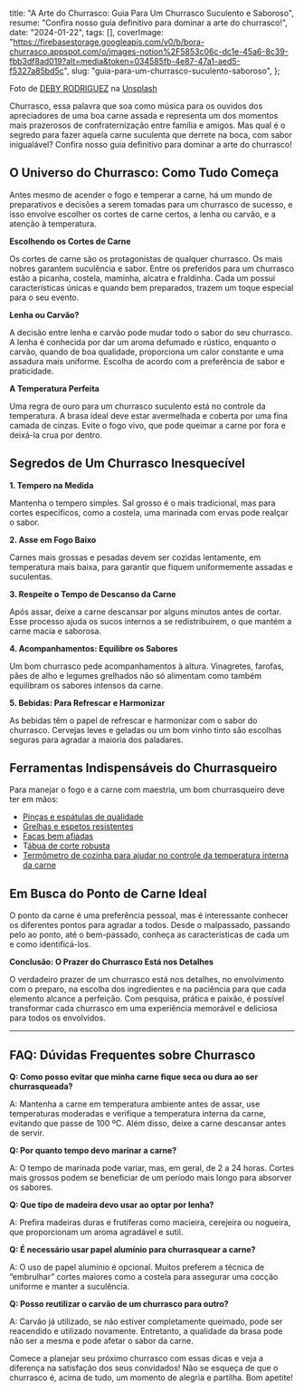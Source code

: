   title: "A Arte do Churrasco: Guia Para Um Churrasco Suculento e Saboroso",
  resume: "Confira nosso guia definitivo para dominar a arte do churrasco!",
  date: "2024-01-22",
  tags: [],
  coverImage: "https://firebasestorage.googleapis.com/v0/b/bora-churrasco.appspot.com/o/images-notion%2F5853c06c-dc1e-45a6-8c39-fbb3df8ad019?alt=media&token=034585fb-4e87-47a1-aed5-f5327a85bd5c",
  slug: "guia-para-um-churrasco-suculento-saboroso",
};

Foto de [DEBY RODRIGUEZ](https://unsplash.com/pt-br/@deby07?utm_content=creditCopyText\&utm_medium=referral\&utm_source=unsplash) na [Unsplash](https://unsplash.com/pt-br/fotografias/foto-em-close-up-da-carne-grelhada-B6kciNEJgN8?utm_content=creditCopyText\&utm_medium=referral\&utm_source=unsplash)

Churrasco, essa palavra que soa como música para os ouvidos dos apreciadores de uma boa carne assada e representa um dos momentos mais prazerosos de confraternização entre família e amigos. Mas qual é o segredo para fazer aquela carne suculenta que derrete na boca, com sabor inigualável? Confira nosso guia definitivo para dominar a arte do churrasco!

## O Universo do Churrasco: Como Tudo Começa

Antes mesmo de acender o fogo e temperar a carne, há um mundo de preparativos e decisões a serem tomadas para um churrasco de sucesso, e isso envolve escolher os cortes de carne certos, a lenha ou carvão, e a atenção à temperatura.

**Escolhendo os Cortes de Carne**

Os cortes de carne são os protagonistas de qualquer churrasco. Os mais nobres garantem suculência e sabor. Entre os preferidos para um churrasco estão a picanha, costela, maminha, alcatra e fraldinha. Cada um possui características únicas e quando bem preparados, trazem um toque especial para o seu evento.

**Lenha ou Carvão?**

A decisão entre lenha e carvão pode mudar todo o sabor do seu churrasco. A lenha é conhecida por dar um aroma defumado e rústico, enquanto o carvão, quando de boa qualidade, proporciona um calor constante e uma assadura mais uniforme. Escolha de acordo com a preferência de sabor e praticidade.

**A Temperatura Perfeita**

Uma regra de ouro para um churrasco suculento está no controle da temperatura. A brasa ideal deve estar avermelhada e coberta por uma fina camada de cinzas. Evite o fogo vivo, que pode queimar a carne por fora e deixá-la crua por dentro.

## Segredos de Um Churrasco Inesquecível

**1. Tempero na Medida**

Mantenha o tempero simples. Sal grosso é o mais tradicional, mas para cortes específicos, como a costela, uma marinada com ervas pode realçar o sabor.

**2. Asse em Fogo Baixo**

Carnes mais grossas e pesadas devem ser cozidas lentamente, em temperatura mais baixa, para garantir que fiquem uniformemente assadas e suculentas.

**3. Respeite o Tempo de Descanso da Carne**

Após assar, deixe a carne descansar por alguns minutos antes de cortar. Esse processo ajuda os sucos internos a se redistribuírem, o que mantém a carne macia e saborosa.

**4. Acompanhamentos: Equilibre os Sabores**

Um bom churrasco pede acompanhamentos à altura. Vinagretes, farofas, pães de alho e legumes grelhados não só alimentam como também equilibram os sabores intensos da carne.

**5. Bebidas: Para Refrescar e Harmonizar**

As bebidas têm o papel de refrescar e harmonizar com o sabor do churrasco. Cervejas leves e geladas ou um bom vinho tinto são escolhas seguras para agradar a maioria dos paladares.

## Ferramentas Indispensáveis do Churrasqueiro

Para manejar o fogo e a carne com maestria, um bom churrasqueiro deve ter em mãos:

* [Pinças e espátulas de qualidade](https://amzn.to/3u2m0lR)
* [Grelhas e espetos resistentes](https://amzn.to/3u6iKpJ)
* [Facas bem afiadas](https://amzn.to/3u1PErA)
* T[ábua de corte robusta](https://amzn.to/48I91oF)
* [Termômetro de cozinha para ajudar no controle da temperatura interna da carne](https://amzn.to/4aYYTt4)

## Em Busca do Ponto de Carne Ideal

O ponto da carne é uma preferência pessoal, mas é interessante conhecer os diferentes pontos para agradar a todos. Desde o malpassado, passando pelo ao ponto, até o bem-passado, conheça as características de cada um e como identificá-los.

**Conclusão: O Prazer do Churrasco Está nos Detalhes**

O verdadeiro prazer de um churrasco está nos detalhes, no envolvimento com o preparo, na escolha dos ingredientes e na paciência para que cada elemento alcance a perfeição. Com pesquisa, prática e paixão, é possível transformar cada churrasco em uma experiência memorável e deliciosa para todos os envolvidos.

***

## FAQ: Dúvidas Frequentes sobre Churrasco

**Q: Como posso evitar que minha carne fique seca ou dura ao ser churrasqueada?**

A: Mantenha a carne em temperatura ambiente antes de assar, use temperaturas moderadas e verifique a temperatura interna da carne, evitando que passe de 100 ºC. Além disso, deixe a carne descansar antes de servir.

**Q: Por quanto tempo devo marinar a carne?**

A: O tempo de marinada pode variar, mas, em geral, de 2 a 24 horas. Cortes mais grossos podem se beneficiar de um período mais longo para absorver os sabores.

**Q: Que tipo de madeira devo usar ao optar por lenha?**

A: Prefira madeiras duras e frutíferas como macieira, cerejeira ou nogueira, que proporcionam um aroma agradável e sutil.

**Q: É necessário usar papel alumínio para churrasquear a carne?**

A: O uso de papel alumínio é opcional. Muitos preferem a técnica de “embrulhar” cortes maiores como a costela para assegurar uma cocção uniforme e manter a suculência.

**Q: Posso reutilizar o carvão de um churrasco para outro?**

A: Carvão já utilizado, se não estiver completamente queimado, pode ser reacendido e utilizado novamente. Entretanto, a qualidade da brasa pode não ser a mesma e pode afetar o sabor da carne.

Comece a planejar seu próximo churrasco com essas dicas e veja a diferença na satisfação dos seus convidados! Não se esqueça de que o churrasco é, acima de tudo, um momento de alegria e partilha. Bom apetite!
